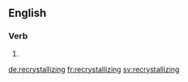 ==English==

===Verb===
{{head|en|present participle}}

# {{present participle of|recrystallize|lang=en}}

[[de:recrystallizing]]
[[fr:recrystallizing]]
[[sv:recrystallizing]]